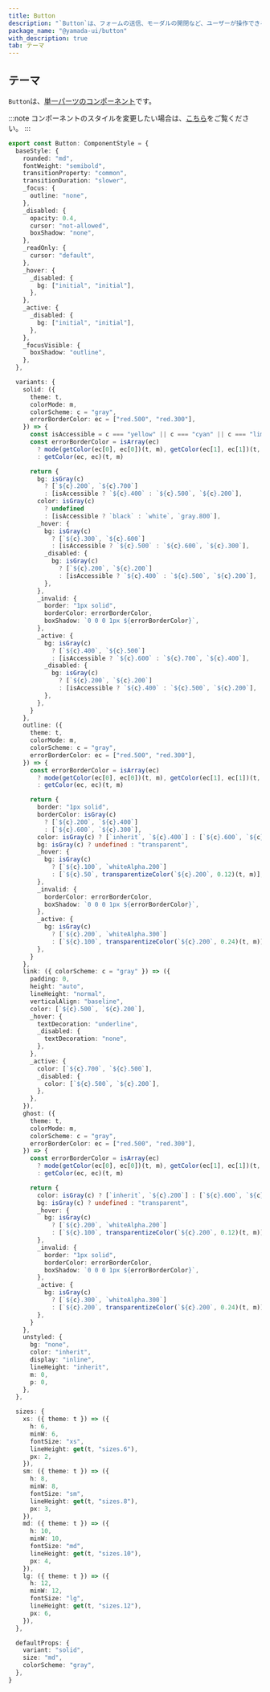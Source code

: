 ```yaml
---
title: Button
description: "`Button`は、フォームの送信、モーダルの開閉など、ユーザーが操作できるインタラクティブなコンポーネントです。"
package_name: "@yamada-ui/button"
with_description: true
tab: テーマ
---
```


## テーマ

`Button`は、[単一パーツのコンポーネント](/styled-system/theming/component-style#単一パーツのコンポーネント)です。

:::note
コンポーネントのスタイルを変更したい場合は、[こちら](/styled-system/theming/customize-theme#コンポーネントのスタイルを変更する)をご覧ください。
:::

```ts
export const Button: ComponentStyle = {
  baseStyle: {
    rounded: "md",
    fontWeight: "semibold",
    transitionProperty: "common",
    transitionDuration: "slower",
    _focus: {
      outline: "none",
    },
    _disabled: {
      opacity: 0.4,
      cursor: "not-allowed",
      boxShadow: "none",
    },
    _readOnly: {
      cursor: "default",
    },
    _hover: {
      _disabled: {
        bg: ["initial", "initial"],
      },
    },
    _active: {
      _disabled: {
        bg: ["initial", "initial"],
      },
    },
    _focusVisible: {
      boxShadow: "outline",
    },
  },

  variants: {
    solid: ({
      theme: t,
      colorMode: m,
      colorScheme: c = "gray",
      errorBorderColor: ec = ["red.500", "red.300"],
    }) => {
      const isAccessible = c === "yellow" || c === "cyan" || c === "lime"
      const errorBorderColor = isArray(ec)
        ? mode(getColor(ec[0], ec[0])(t, m), getColor(ec[1], ec[1])(t, m))(m)
        : getColor(ec, ec)(t, m)

      return {
        bg: isGray(c)
          ? [`${c}.200`, `${c}.700`]
          : [isAccessible ? `${c}.400` : `${c}.500`, `${c}.200`],
        color: isGray(c)
          ? undefined
          : [isAccessible ? `black` : `white`, `gray.800`],
        _hover: {
          bg: isGray(c)
            ? [`${c}.300`, `${c}.600`]
            : [isAccessible ? `${c}.500` : `${c}.600`, `${c}.300`],
          _disabled: {
            bg: isGray(c)
              ? [`${c}.200`, `${c}.200`]
              : [isAccessible ? `${c}.400` : `${c}.500`, `${c}.200`],
          },
        },
        _invalid: {
          border: "1px solid",
          borderColor: errorBorderColor,
          boxShadow: `0 0 0 1px ${errorBorderColor}`,
        },
        _active: {
          bg: isGray(c)
            ? [`${c}.400`, `${c}.500`]
            : [isAccessible ? `${c}.600` : `${c}.700`, `${c}.400`],
          _disabled: {
            bg: isGray(c)
              ? [`${c}.200`, `${c}.200`]
              : [isAccessible ? `${c}.400` : `${c}.500`, `${c}.200`],
          },
        },
      }
    },
    outline: ({
      theme: t,
      colorMode: m,
      colorScheme: c = "gray",
      errorBorderColor: ec = ["red.500", "red.300"],
    }) => {
      const errorBorderColor = isArray(ec)
        ? mode(getColor(ec[0], ec[0])(t, m), getColor(ec[1], ec[1])(t, m))(m)
        : getColor(ec, ec)(t, m)

      return {
        border: "1px solid",
        borderColor: isGray(c)
          ? [`${c}.200`, `${c}.400`]
          : [`${c}.600`, `${c}.300`],
        color: isGray(c) ? [`inherit`, `${c}.400`] : [`${c}.600`, `${c}.200`],
        bg: isGray(c) ? undefined : "transparent",
        _hover: {
          bg: isGray(c)
            ? [`${c}.100`, `whiteAlpha.200`]
            : [`${c}.50`, transparentizeColor(`${c}.200`, 0.12)(t, m)],
        },
        _invalid: {
          borderColor: errorBorderColor,
          boxShadow: `0 0 0 1px ${errorBorderColor}`,
        },
        _active: {
          bg: isGray(c)
            ? [`${c}.200`, `whiteAlpha.300`]
            : [`${c}.100`, transparentizeColor(`${c}.200`, 0.24)(t, m)],
        },
      }
    },
    link: ({ colorScheme: c = "gray" }) => ({
      padding: 0,
      height: "auto",
      lineHeight: "normal",
      verticalAlign: "baseline",
      color: [`${c}.500`, `${c}.200`],
      _hover: {
        textDecoration: "underline",
        _disabled: {
          textDecoration: "none",
        },
      },
      _active: {
        color: [`${c}.700`, `${c}.500`],
        _disabled: {
          color: [`${c}.500`, `${c}.200`],
        },
      },
    }),
    ghost: ({
      theme: t,
      colorMode: m,
      colorScheme: c = "gray",
      errorBorderColor: ec = ["red.500", "red.300"],
    }) => {
      const errorBorderColor = isArray(ec)
        ? mode(getColor(ec[0], ec[0])(t, m), getColor(ec[1], ec[1])(t, m))(m)
        : getColor(ec, ec)(t, m)

      return {
        color: isGray(c) ? [`inherit`, `${c}.200`] : [`${c}.600`, `${c}.200`],
        bg: isGray(c) ? undefined : "transparent",
        _hover: {
          bg: isGray(c)
            ? [`${c}.200`, `whiteAlpha.200`]
            : [`${c}.100`, transparentizeColor(`${c}.200`, 0.12)(t, m)],
        },
        _invalid: {
          border: "1px solid",
          borderColor: errorBorderColor,
          boxShadow: `0 0 0 1px ${errorBorderColor}`,
        },
        _active: {
          bg: isGray(c)
            ? [`${c}.300`, `whiteAlpha.300`]
            : [`${c}.200`, transparentizeColor(`${c}.200`, 0.24)(t, m)],
        },
      }
    },
    unstyled: {
      bg: "none",
      color: "inherit",
      display: "inline",
      lineHeight: "inherit",
      m: 0,
      p: 0,
    },
  },

  sizes: {
    xs: ({ theme: t }) => ({
      h: 6,
      minW: 6,
      fontSize: "xs",
      lineHeight: get(t, "sizes.6"),
      px: 2,
    }),
    sm: ({ theme: t }) => ({
      h: 8,
      minW: 8,
      fontSize: "sm",
      lineHeight: get(t, "sizes.8"),
      px: 3,
    }),
    md: ({ theme: t }) => ({
      h: 10,
      minW: 10,
      fontSize: "md",
      lineHeight: get(t, "sizes.10"),
      px: 4,
    }),
    lg: ({ theme: t }) => ({
      h: 12,
      minW: 12,
      fontSize: "lg",
      lineHeight: get(t, "sizes.12"),
      px: 6,
    }),
  },

  defaultProps: {
    variant: "solid",
    size: "md",
    colorScheme: "gray",
  },
}
```
